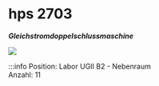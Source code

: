 # hps 2703
***Gleichstromdoppelschlussmaschine***

[![](/image/Labore/B2/Maschinen/hps_2703_min.webp)](/image/Labore/B2/Maschinen/hps_2703.webp)
 

:::info
Position:   Labor UGII B2 - Nebenraum\
Anzahl:     11